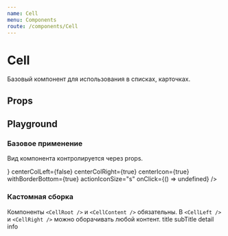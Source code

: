 ```yaml
---
name: Cell
menu: Components
route: /components/Cell
---
```




<ThemeSelect />

# Cell
Базовый компонент для использования в списках, карточках.

## Props
<Props of={Cell} />

## Playground

### Базовое применение
Вид компонента контролируется через props. 

<Playground>
  <ThemeBackground>
    <Cell
      header=""
      title="title"
      subTitle="subTitle"
      detail=""
      icon={<IconCart size="l" />}
      centerColLeft={false}
      centerColRight={true}
      centerIcon={true}
      withBorderBottom={true}
      actionIconSize="s"
      onClick={() => undefined}
    />
  </ThemeBackground>
</Playground>

### Кастомная сборка
Компоненты `<CellRoot />` и `<CellContent />` обязательны. В `<CellLeft />` и `<CellRight />` можно оборачивать любой контент.
<Playground>
  <ThemeBackground>
    <CellRoot>
      <CellIcon centerIcon={true}>
        <IconCart />
      </CellIcon>
      <CellContent>
        <CellLeft>
          <CellTitle>title</CellTitle>
          <CellSubTitle>subTitle</CellSubTitle>
        </CellLeft>
        <CellRight>
          <CellDetail>detail</CellDetail>
          <CellSubTitle>info</CellSubTitle>
        </CellRight>
    </CellContent>
    </CellRoot>
  </ThemeBackground>
</Playground>